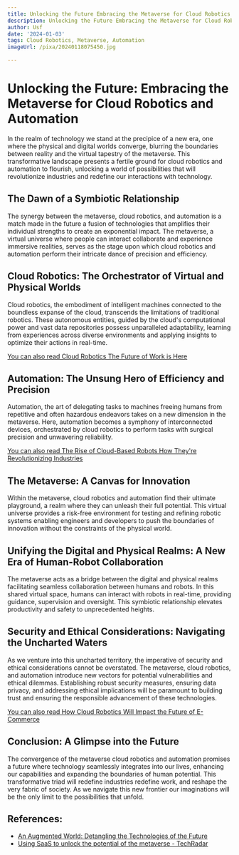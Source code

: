 ```yaml
---
title: Unlocking the Future Embracing the Metaverse for Cloud Robotics and Automation
description: Unlocking the Future Embracing the Metaverse for Cloud Robotics and Automation
author: Usf
date: '2024-01-03'
tags: Cloud Robotics, Metaverse, Automation
imageUrl: /pixa/20240118075450.jpg

---
```

# Unlocking the Future: Embracing the Metaverse for Cloud Robotics and Automation

In the  realm of technology we stand at the precipice of a new era, one where the physical and  digital worlds converge, blurring the boundaries between  reality and the virtual tapestry of the metaverse.  This transformative landscape  presents a fertile ground for  cloud robotics and automation to flourish, unlocking a world  of  possibilities that will revolutionize industries and redefine our interactions with technology.

## The Dawn of a Symbiotic Relationship

The synergy between the  metaverse, cloud  robotics, and automation is a match  made in the future a fusion of technologies  that amplifies their individual strengths to  create  an exponential impact. The metaverse, a virtual universe where people can interact collaborate and experience immersive realities, serves as the stage upon which cloud robotics  and automation perform their intricate dance of precision and efficiency.

## Cloud Robotics: The Orchestrator  of Virtual and Physical Worlds

Cloud robotics, the embodiment of intelligent machines connected to  the boundless expanse of the cloud, transcends the limitations of traditional robotics. These autonomous entities,  guided by the cloud's computational power and vast data repositories possess unparalleled adaptability, learning from experiences across diverse environments and applying insights to optimize  their actions in real-time.

[You can also  read Cloud Robotics The  Future of Work is Here](Cloud%20Robotics%20The%20Future%20of%20Work%20is%20Here)


## Automation: The Unsung  Hero  of Efficiency and Precision

Automation, the art of delegating tasks to machines freeing humans from repetitive and  often hazardous endeavors takes  on  a new dimension in the metaverse. Here, automation becomes a symphony of interconnected devices, orchestrated by cloud robotics to perform tasks with surgical precision and unwavering  reliability.

[You can also read The Rise of Cloud-Based Robots How They're Revolutionizing Industries](The%20Rise%20of%20Cloud-Based%20Robots%20How%20They%27re%20Revolutionizing%20Industries)


## The Metaverse: A Canvas for  Innovation

Within the metaverse,  cloud robotics and automation find their ultimate playground, a realm where they can unleash their full potential. This virtual universe provides a  risk-free environment for testing  and refining robotic systems  enabling engineers and developers to push the boundaries of innovation without the constraints of the physical world.

## Unifying the Digital  and Physical Realms: A New Era of Human-Robot Collaboration

The metaverse acts as a bridge between the digital and physical realms facilitating seamless collaboration between humans and robots. In this shared virtual space, humans can interact with robots in  real-time, providing guidance, supervision and oversight. This symbiotic relationship elevates productivity and safety  to unprecedented heights.

## Security and Ethical Considerations: Navigating the  Uncharted Waters

As we venture into this uncharted territory, the  imperative of security and ethical considerations cannot be overstated.  The metaverse, cloud robotics, and automation introduce new  vectors for potential vulnerabilities and ethical dilemmas.  Establishing  robust security measures, ensuring data  privacy, and addressing ethical implications will  be paramount to building trust  and ensuring the responsible  advancement of these technologies.

[You can  also  read  How  Cloud Robotics Will  Impact the Future of E-Commerce](How%20Cloud%20Robotics%20Will%20Impact%20the%20Future%20of%20E-Commerce)


## Conclusion: A Glimpse into the Future

The convergence of the metaverse cloud robotics and automation promises a future where technology seamlessly integrates into  our lives, enhancing our capabilities and expanding the boundaries of human potential. This transformative  triad will redefine industries  redefine work, and reshape the very fabric of society. As we navigate this new frontier our imaginations will be the only limit to the possibilities that unfold.

## References:
- [An Augmented World: Detangling the Technologies of the Future](https://medium.com/bcgontech/an-augmented-world-detangling-the-technologies-of-the-future-a950f77792ac)
- [Using SaaS to unlock the potential of the metaverse - TechRadar](https://www.techradar.com/features/using-saas-to-unlock-the-potential-of-the-metaverse)
